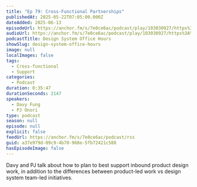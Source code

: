 ```yaml
---
title: "Ep 79: Cross-Functional Partnerships"
publishedAt: 2025-05-22T07:05:00.000Z
dateAdded: 2025-06-13
episodeUrl: https://anchor.fm/s/7e0ce6ac/podcast/play/103030927/https%3A%2F%2Fd3ctxlq1ktw2nl.cloudfront.net%2Fstaging%2F2025-4-22%2Fa77b8ba2-6042-c33f-1cad-5d26c4b41283.mp3
audioUrl: https://anchor.fm/s/7e0ce6ac/podcast/play/103030927/https%3A%2F%2Fd3ctxlq1ktw2nl.cloudfront.net%2Fstaging%2F2025-4-22%2Fa77b8ba2-6042-c33f-1cad-5d26c4b41283.mp3
podcastTitle: Design System Office Hours
showSlug: design-system-office-hours
image: null
localImages: false
tags:
  - Cross-functional
  - Support
categories:
  - Podcast
duration: 0:35:47
durationSeconds: 2147
speakers:
  - Davy Fung
  - PJ Onori
type: podcast
season: null
episode: null
explicit: false
feedUrl: https://anchor.fm/s/7e0ce6ac/podcast/rss
guid: a37e979d-09c9-4b70-968e-5fb72421c588
hasEpisodeImage: false
---
```

Davy and PJ talk about how to plan to best support inbound product design work, in addition to the differences between product-led work vs design system team-led initiatives.
